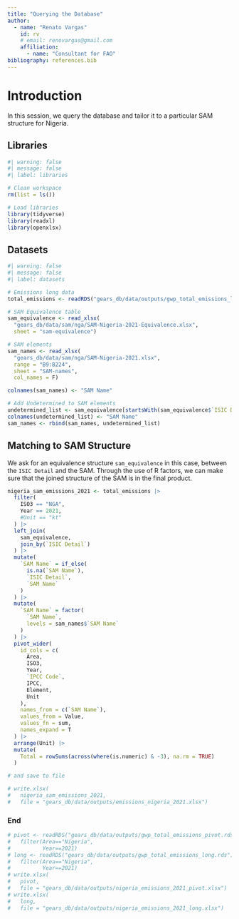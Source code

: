 ```yaml
---
title: "Querying the Database"
author:
  - name: "Renato Vargas"
    id: rv
    # email: renovargas@gmail.com
    affiliation: 
      - name: "Consultant for FAO"
bibliography: references.bib
---
```


# Introduction

In this session, we query the database and tailor it to a particular SAM structure for Nigeria.

## Libraries

```r
#| warning: false
#| message: false
#| label: libraries

# Clean workspace
rm(list = ls())

# Load libraries
library(tidyverse)
library(readxl)
library(openxlsx)
```


## Datasets

```r
#| warning: false
#| message: false
#| label: datasets

# Emissions long data
total_emissions <- readRDS("gears_db/data/outputs/gwp_total_emissions_long.rds")

# SAM Equivalence table
sam_equivalence <- read_xlsx(
  "gears_db/data/sam/nga/SAM-Nigeria-2021-Equivalence.xlsx",
  sheet = "sam-equivalence")

# SAM elements
sam_names <- read_xlsx(
  "gears_db/data/sam/nga/SAM-Nigeria-2021.xlsx",
  range = "B9:B224",
  sheet = "SAM-names",
  col_names = F)

colnames(sam_names) <- "SAM Name"

# Add Undetermined to SAM elements
undetermined_list <- sam_equivalence[startsWith(sam_equivalence$`ISIC Detail`, "9999"), 1]
colnames(undetermined_list) <- "SAM Name"
sam_names <- rbind(sam_names, undetermined_list)
```

## Matching to SAM Structure

We ask for an equivalence structure `sam_equivalence` in this case, between the `ISIC Detail` and the SAM. Through the use of R factors, we can make sure that the joined structure of the SAM is in the final product.

```r
nigeria_sam_emissions_2021 <- total_emissions |> 
  filter(
    ISO3 == "NGA",
    Year == 2021,
    #Unit == "kt"
  ) |> 
  left_join(
    sam_equivalence,
    join_by(`ISIC Detail`)
  ) |> 
  mutate(
    `SAM Name` = if_else(
      is.na(`SAM Name`), 
      `ISIC Detail`,
      `SAM Name`
    )
  ) |>
  mutate(
    `SAM Name` = factor(
      `SAM Name`,
      levels = sam_names$`SAM Name`
    )
  ) |> 
  pivot_wider(
    id_cols = c(
      Area,
      ISO3,
      Year,
      `IPCC Code`,
      IPCC,
      Element,
      Unit
    ),
    names_from = c(`SAM Name`),
    values_from = Value,
    values_fn = sum,
    names_expand = T
  ) |> 
  arrange(Unit) |> 
  mutate(
    Total = rowSums(across(where(is.numeric) & -3), na.rm = TRUE)
  )

# and save to file

# write.xlsx(
#   nigeria_sam_emissions_2021,
#   file = "gears_db/data/outputs/emissions_nigeria_2021.xlsx")
```


### End

```r
# pivot <- readRDS("gears_db/data/outputs/gwp_total_emissions_pivot.rds") |> 
#   filter(Area=="Nigeria",
#          Year==2021)
# long <- readRDS("gears_db/data/outputs/gwp_total_emissions_long.rds") |> 
#   filter(Area=="Nigeria",
#          Year==2021)
# write.xlsx(
#   pivot,
#   file = "gears_db/data/outputs/nigeria_emissions_2021_pivot.xlsx")
# write.xlsx(
#   long,
#   file = "gears_db/data/outputs/nigeria_emissions_2021_long.xlsx")
```

